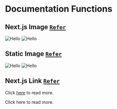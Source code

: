 # Documentation Functions

## Next.js Image [`Refer`](https://nextra.site/docs/guide/image)


 
<Image src="/images/charanquartz.png" alt="Hello" width={500} height={500} />


 
<Image src="https://assets.charanquartz.vercel.app/a/w/docs.assets/charanquartz.png" alt="Hello" width={500} height={500} />

## Static Image [`Refer`](https://nextra.site/docs/guide/image)
![Hello](//images/charanquartz.png)
![Hello](https://assets.charanquartz.vercel.app/a/w/docs.assets/charanquartz.png)

## Next.js Link [`Refer`](https://nextra.site/docs/guide/link)
Click [here](/about) to read more.
 
Click <Link href="/about">here</Link> to read more.

